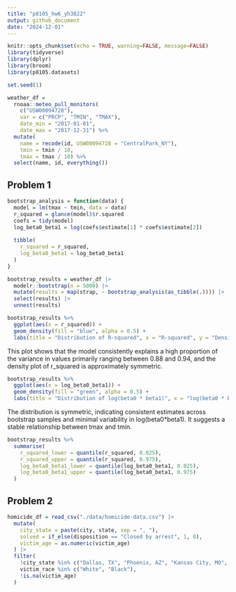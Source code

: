 ```yaml
---
title: "p8105_hw6_yh3822"
output: github_document
date: "2024-12-01"
---
```


```r
knitr::opts_chunk$set(echo = TRUE, warning=FALSE, message=FALSE)
library(tidyverse)
library(dplyr)
library(broom)
library(p8105.datasets)

set.seed(1)
```



```r
weather_df = 
  rnoaa::meteo_pull_monitors(
    c("USW00094728"),
    var = c("PRCP", "TMIN", "TMAX"), 
    date_min = "2017-01-01",
    date_max = "2017-12-31") %>%
  mutate(
    name = recode(id, USW00094728 = "CentralPark_NY"),
    tmin = tmin / 10,
    tmax = tmax / 10) %>%
  select(name, id, everything())
```



## Problem 1


```r
bootstrap_analysis = function(data) {
  model = lm(tmax ~ tmin, data = data)
  r_squared = glance(model)$r.squared
  coefs = tidy(model)
  log_beta0_beta1 = log(coefs$estimate[1] * coefs$estimate[2])
  
  tibble(
    r_squared = r_squared,
    log_beta0_beta1 = log_beta0_beta1
  )
}
```



```r
bootstrap_results = weather_df |>
  modelr::bootstrap(n = 5000) |> 
  mutate(results = map(strap, ~ bootstrap_analysis(as_tibble(.)))) |> 
  select(results) |> 
  unnest(results)
```



```r
bootstrap_results %>%
  ggplot(aes(x = r_squared)) +
  geom_density(fill = "blue", alpha = 0.5) +
  labs(title = "Distribution of R-squared", x = "R-squared", y = "Density")
```

This plot shows that the model consistently explains a high proportion of the variance in values primarily ranging between 0.88 and 0.94, and the density plot of r_squared is approximately symmetric.



```r
bootstrap_results %>%
  ggplot(aes(x = log_beta0_beta1)) +
  geom_density(fill = "green", alpha = 0.5) +
  labs(title = "Distribution of log(beta0 * beta1)", x = "log(beta0 * beta1)", y = "Density")
```


The distribution is symmetric, indicating consistent estimates across bootstrap samples and minimal variability in log(beta0*beta1). It suggests a stable relationship between tmax and tmin.


```r
bootstrap_results %>%
  summarise(
    r_squared_lower = quantile(r_squared, 0.025),
    r_squared_upper = quantile(r_squared, 0.975),
    log_beta0_beta1_lower = quantile(log_beta0_beta1, 0.025),
    log_beta0_beta1_upper = quantile(log_beta0_beta1, 0.975)
  )
```



## Problem 2


```r
homicide_df = read_csv("./data/homicide-data.csv") |>
  mutate(
    city_state = paste(city, state, sep = ", "),
    solved = if_else(disposition == "Closed by arrest", 1, 0),
    victim_age = as.numeric(victim_age)
  ) |>
  filter(
    !city_state %in% c("Dallas, TX", "Phoenix, AZ", "Kansas City, MO", "Tulsa, AL"),
    victim_race %in% c("White", "Black"),
    !is.na(victim_age)
  )
```


















